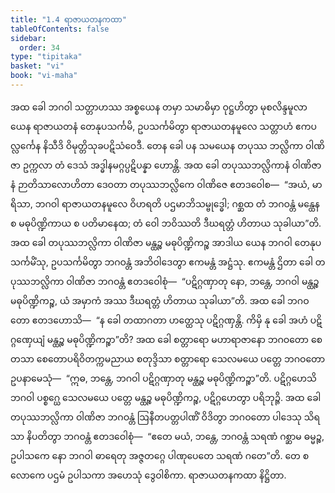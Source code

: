 ```yaml
---
title: "1.4 ရာဇာယတနကထာ"
tableOfContents: false
sidebar:
  order: 34
type: "tipitaka"
basket: "vi"
book: "vi-maha"
---
```



<DynamicBreadcrumb />

<Division number="6" book="vi-maha">

<Paragraph number="21" book="vi-maha">
အထ ခေါ ဘဂဝါ သတ္တာဟဿ အစ္စယေန တမှာ သမာဓိမှာ ဝုဋ္ဌဟိတွာ မုစလိန္ဒမူလာ ယေန ရာဇာယတနံ တေနုပသင်္ကမိ, ဥပသင်္ကမိတွာ ရာဇာယတနမူလေ သတ္တာဟံ ဧကပလ္လင်္ကေန နိသီဒိ ဝိမုတ္တိသုခပဋိသံဝေဒီ. တေန ခေါ ပန သမယေန တပုဿ ဘလ္လိကာ ဝါဏိဇာ ဥက္ကလာ တံ ဒေသံ အဒ္ဓါနမဂ္ဂပ္ပဋိပန္နာ ဟောန္တိ. အထ ခေါ တပုဿဘလ္လိကာနံ ဝါဏိဇာနံ ဉာတိသာလောဟိတာ ဒေဝတာ တပုဿဘလ္လိကေ ဝါဏိဇေ ဧတဒဝေါစ—  “အယံ, မာရိသာ, ဘဂဝါ ရာဇာယတနမူလေ ဝိဟရတိ ပဌမာဘိသမ္ဗုဒ္ဓေါ; ဂစ္ဆထ တံ ဘဂဝန္တံ မန္ထေန စ မဓုပိဏ္ဍိကာယ စ ပတိမာနေထ; တံ ဝေါ ဘဝိဿတိ ဒီဃရတ္တံ ဟိတာယ သုခါယာ”တိ.
</Paragraph>

<Paragraph number="22" book="vi-maha">
အထ ခေါ တပုဿဘလ္လိကာ ဝါဏိဇာ မန္ထဉ္စ မဓုပိဏ္ဍိကဉ္စ အာဒါယ ယေန ဘဂဝါ တေနုပသင်္ကမိံသု, ဥပသင်္ကမိတွာ ဘဂဝန္တံ အဘိဝါဒေတွာ ဧကမန္တံ အဋ္ဌံသု. ဧကမန္တံ ဌိတာ ခေါ တပုဿဘလ္လိကာ ဝါဏိဇာ ဘဂဝန္တံ ဧတဒဝေါစုံ—  “ပဋိဂ္ဂဏှာတု နော, ဘန္တေ, ဘဂဝါ မန္ထဉ္စ မဓုပိဏ္ဍိကဉ္စ, ယံ အမှာကံ အဿ ဒီဃရတ္တံ ဟိတာယ သုခါယာ”တိ. အထ ခေါ ဘဂဝတော ဧတဒဟောသိ—  “န ခေါ တထာဂတာ ဟတ္ထေသု ပဋိဂ္ဂဏှန္တိ. ကိမှိ နု ခေါ အဟံ ပဋိဂ္ဂဏှေယျံ မန္ထဉ္စ မဓုပိဏ္ဍိကဉ္စာ”တိ? အထ ခေါ စတ္တာရော မဟာရာဇာနော ဘဂဝတော စေတသာ စေတောပရိဝိတက္ကမညာယ စတုဒ္ဒိသာ စတ္တာရော သေလမယေ ပတ္တေ ဘဂဝတော ဥပနာမေသုံ—  “ဣဓ, ဘန္တေ, ဘဂဝါ ပဋိဂ္ဂဏှာတု မန္ထဉ္စ မဓုပိဏ္ဍိကဉ္စာ”တိ. ပဋိဂ္ဂဟေသိ ဘဂဝါ ပစ္စဂ္ဃေ သေလမယေ ပတ္တေ မန္ထဉ္စ မဓုပိဏ္ဍိကဉ္စ, ပဋိဂ္ဂဟေတွာ ပရိဘုဉ္ဇိ.
</Paragraph>

<Paragraph number="23" book="vi-maha">
အထ ခေါ တပုဿဘလ္လိကာ ဝါဏိဇာ ဘဂဝန္တံ ဩနီတပတ္တပါဏိံ ဝိဒိတွာ ဘဂဝတော ပါဒေသု သိရသာ နိပတိတွာ ဘဂဝန္တံ ဧတဒဝေါစုံ—  “ဧတေ မယံ, ဘန္တေ, ဘဂဝန္တံ သရဏံ ဂစ္ဆာမ ဓမ္မဉ္စ, ဥပါသကေ နော ဘဂဝါ ဓာရေတု အဇ္ဇတဂ္ဂေ ပါဏုပေတေ သရဏံ ဂတေ”တိ. တေ စ လောကေ ပဌမံ ဥပါသကာ အဟေသုံ ဒွေဝါစိကာ.

</Paragraph>
</Division>

<Paragraph number="24" type="center" book="vi-maha">
ရာဇာယတနကထာ နိဋ္ဌိတာ.
</Paragraph>